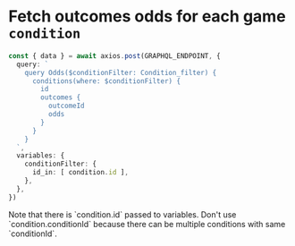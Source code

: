 
# Fetch outcomes odds for each game `condition`

```ts copy
const { data } = await axios.post(GRAPHQL_ENDPOINT, {
  query: `
    query Odds($conditionFilter: Condition_filter) {
      conditions(where: $conditionFilter) {
        id
        outcomes {
          outcomeId
          odds
        }
      }
    }
  `,
  variables: {
    conditionFilter: {
      id_in: [ condition.id ],
    },
  },
})
```

<Callout type="warning" emoji="⚠️️">
  Note that there is `condition.id` passed to variables. Don't use `condition.conditionId` because there can be multiple
  conditions with same `conditionId`.
</Callout>
